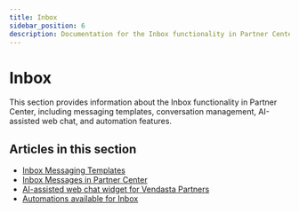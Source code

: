 ```yaml
---
title: Inbox
sidebar_position: 6
description: Documentation for the Inbox functionality in Partner Center
---
```


# Inbox

This section provides information about the Inbox functionality in Partner Center, including messaging templates, conversation management, AI-assisted web chat, and automation features.

## Articles in this section

- [Inbox Messaging Templates](https://docs.vendasta.com/partner-center/partner-center-inbox/messaging-templates)
- [Inbox Messages in Partner Center](/partner-center/partner-center-inbox/inbox-messages-in-partner-center)
- [AI-assisted web chat widget for Vendasta Partners](https://docs.vendasta.com/partner-center/partner-center-inbox/ai-assisted-web-chat-widget)
- [Automations available for Inbox](/partner-center/partner-center-inbox/automations-available-for-inbox)